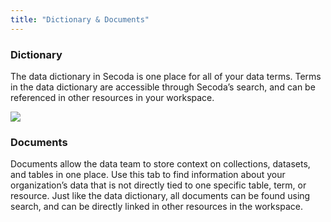 ```yaml
---
title: "Dictionary & Documents"
---
```


### Dictionary

The data dictionary in Secoda is one place for all of your data terms. Terms in the data dictionary are accessible through Secoda’s search, and can be referenced in other resources in your workspace.

![](https://3544070331-files.gitbook.io/~/files/v0/b/gitbook-x-prod.appspot.com/o/spaces%2FqxbfBjqa19PllrcxgKxO%2Fuploads%2FdIMFZLt0UJXdSnDZDFuM%2Fdictionary.png?alt=media&token=b155fe95-952c-4d5a-8620-6b3ddb51ee5f)

### Documents

Documents allow the data team to store context on collections, datasets, and tables in one place. Use this tab to find information about your organization’s data that is not directly tied to one specific table, term, or resource. Just like the data dictionary, all documents can be found using search, and can be directly linked in other resources in the workspace.